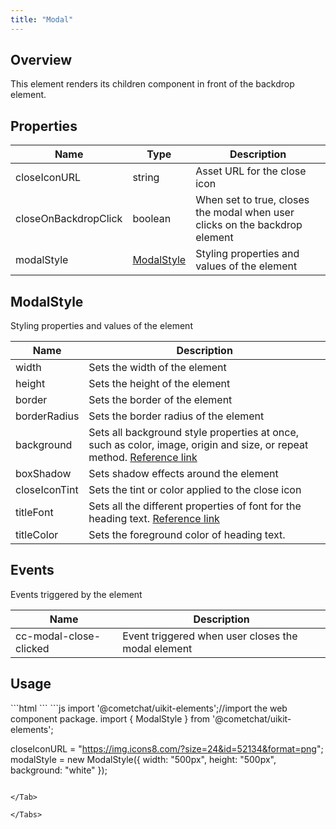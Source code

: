 ```yaml
---
title: "Modal"
---
```


## Overview

This element renders its children component in front of the backdrop element.

## Properties

| Name                 | Type                                                | Description                                                                 |
| -------------------- | --------------------------------------------------- | --------------------------------------------------------------------------- |
| closeIconURL         | string                                              | Asset URL for the close icon                                                |
| closeOnBackdropClick | boolean                                             | When set to true, closes the modal when user clicks on the backdrop element |
| modalStyle           | [ModalStyle](/ui-kit/angular/modal#modalstyle) | Styling properties and values of the element                                |

## ModalStyle

Styling properties and values of the element

| Name          | Description                                                                                                                                                                          |
| ------------- | ------------------------------------------------------------------------------------------------------------------------------------------------------------------------------------ |
| width         | Sets the width of the element                                                                                                                                                        |
| height        | Sets the height of the element                                                                                                                                                       |
| border        | Sets the border of the element                                                                                                                                                       |
| borderRadius  | Sets the border radius of the element                                                                                                                                                |
| background    | Sets all background style properties at once, such as color, image, origin and size, or repeat method. [Reference link](https://developer.mozilla.org/en-US/docs/Web/CSS/background) |
| boxShadow     | Sets shadow effects around the element                                                                                                                                               |
| closeIconTint | Sets the tint or color applied to the close icon                                                                                                                                     |
| titleFont     | Sets all the different properties of font for the heading text. [Reference link](https://developer.mozilla.org/en-US/docs/Web/CSS/font)                                              |
| titleColor    | Sets the foreground color of heading text.                                                                                                                                           |

## Events

Events triggered by the element

| Name                   | Description                                        |
| ---------------------- | -------------------------------------------------- |
| cc-modal-close-clicked | Event triggered when user closes the modal element |

## Usage

<Tabs>
<Tab title="HTML">
```html
<cometchat-modal
[closeIconURL]="closeIconURL"
[modalStyle]="modalStyle"
></cometchat-modal>
```

</Tab>

<Tab title="JavaScript">
```js
import '@cometchat/uikit-elements';//import the web component package.
import { ModalStyle } from '@cometchat/uikit-elements';

closeIconURL = "https://img.icons8.com/?size=24&id=52134&format=png";
modalStyle = new ModalStyle({
width: "500px",
height: "500px",
background: "white"
});
```

</Tab>

</Tabs>

